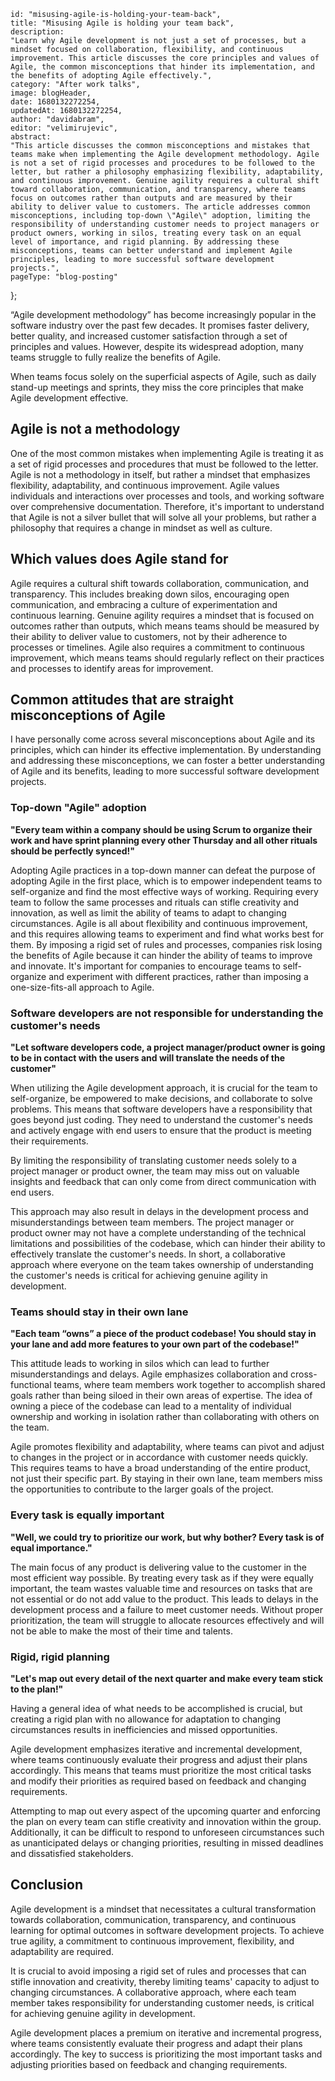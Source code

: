 
    id: "misusing-agile-is-holding-your-team-back",
    title: "Misusing Agile is holding your team back",
    description:
    "Learn why Agile development is not just a set of processes, but a mindset focused on collaboration, flexibility, and continuous improvement. This article discusses the core principles and values of Agile, the common misconceptions that hinder its implementation, and the benefits of adopting Agile effectively.",
    category: "After work talks",
    image: blogHeader,
    date: 1680132272254,
    updatedAt: 1680132272254,
    author: "davidabram",
    editor: "velimirujevic",
    abstract:
    "This article discusses the common misconceptions and mistakes that teams make when implementing the Agile development methodology. Agile is not a set of rigid processes and procedures to be followed to the letter, but rather a philosophy emphasizing flexibility, adaptability, and continuous improvement. Genuine agility requires a cultural shift toward collaboration, communication, and transparency, where teams focus on outcomes rather than outputs and are measured by their ability to deliver value to customers. The article addresses common misconceptions, including top-down \"Agile\" adoption, limiting the responsibility of understanding customer needs to project managers or product owners, working in silos, treating every task on an equal level of importance, and rigid planning. By addressing these misconceptions, teams can better understand and implement Agile principles, leading to more successful software development projects.",
    pageType: "blog-posting"
};

“Agile development methodology” has become increasingly popular in the software industry over the past few decades. It promises faster delivery, better quality, and increased customer satisfaction through a set of principles and values. However, despite its widespread adoption, many teams struggle to fully realize the benefits of Agile.

When teams focus solely on the superficial aspects of Agile, such as daily stand-up meetings and sprints, they miss the core principles that make Agile development effective.

<ContentTable tocData={props.toc} />

## Agile is not a methodology

One of the most common mistakes when implementing Agile is treating it as a set of rigid processes and procedures that must be followed to the letter. Agile is not a methodology in itself, but rather a mindset that emphasizes flexibility, adaptability, and continuous improvement. Agile values individuals and interactions over processes and tools, and working software over comprehensive documentation. Therefore, it's important to understand that Agile is not a silver bullet that will solve all your problems, but rather a philosophy that requires a change in mindset as well as culture.

## Which values does Agile stand for

Agile requires a cultural shift towards collaboration, communication, and transparency. This includes breaking down silos, encouraging open communication, and embracing a culture of experimentation and continuous learning. Genuine agility requires a mindset that is focused on outcomes rather than outputs, which means teams should be measured by their ability to deliver value to customers, not by their adherence to processes or timelines. Agile also requires a commitment to continuous improvement, which means teams should regularly reflect on their practices and processes to identify areas for improvement.

## Common attitudes that are straight misconceptions of Agile

I have personally come across several misconceptions about Agile and its principles, which can hinder its effective implementation. By understanding and addressing these misconceptions, we can foster a better understanding of Agile and its benefits, leading to more successful software development projects.

### Top-down "Agile" adoption

**"Every team within a company should be using Scrum to organize their work and have sprint planning every other Thursday and all other rituals should be perfectly synced!"**

Adopting Agile practices in a top-down manner can defeat the purpose of adopting Agile in the first place, which is to empower independent teams to self-organize and find the most effective ways of working.
Requiring every team to follow the same processes and rituals can stifle creativity and innovation, as well as limit the ability of teams to adapt to changing circumstances. Agile is all about flexibility and continuous improvement, and this requires allowing teams to experiment and find what works best for them. By imposing a rigid set of rules and processes, companies risk losing the benefits of Agile because it can hinder the ability of teams to improve and innovate. It's important for companies to encourage teams to self-organize and experiment with different practices, rather than imposing a one-size-fits-all approach to Agile.

### Software developers are not responsible for understanding the customer's needs

**"Let software developers code, a project manager/product owner is going to be in contact with the users and will translate the needs of the customer"**

When utilizing the Agile development approach, it is crucial for the team to self-organize, be empowered to make decisions, and collaborate to solve problems. This means that software developers have a responsibility that goes beyond just coding. They need to understand the customer's needs and actively engage with end users to ensure that the product is meeting their requirements. 

By limiting the responsibility of translating customer needs solely to a project manager or product owner, the team may miss out on valuable insights and feedback that can only come from direct communication with end users. 

This approach may also result in delays in the development process and misunderstandings between team members. The project manager or product owner may not have a complete understanding of the technical limitations and possibilities of the codebase, which can hinder their ability to effectively translate the customer's needs. In short, a collaborative approach where everyone on the team takes ownership of understanding the customer's needs is critical for achieving genuine agility in development.

### Teams should stay in their own lane

**"Each team “owns” a piece of the product codebase! You should stay in your lane and add more features to your own part of the codebase!"**

This attitude leads to working in silos which can lead to further misunderstandings and delays. Agile emphasizes collaboration and cross-functional teams, where team members work together to accomplish shared goals rather than being siloed in their own areas of expertise. The idea of owning a piece of the codebase can lead to a mentality of individual ownership and working in isolation rather than collaborating with others on the team.

Agile promotes flexibility and adaptability, where teams can pivot and adjust to changes in the project or in accordance with customer needs quickly. This requires teams to have a broad understanding of the entire product, not just their specific part. By staying in their own lane, team members miss the opportunities to contribute to the larger goals of the project.

### Every task is equally important

**"Well, we could try to prioritize our work, but why bother? Every task is of equal importance."**

The main focus of any product is delivering value to the customer in the most efficient way possible. By treating every task as if they were equally important, the team wastes valuable time and resources on tasks that are not essential or do not add value to the product. This leads to delays in the development process and a failure to meet customer needs. Without proper prioritization, the team will struggle to allocate resources effectively and will not be able to make the most of their time and talents.

### Rigid, rigid planning

**"Let's map out every detail of the next quarter and make every team stick to the plan!"**

Having a general idea of what needs to be accomplished is crucial, but creating a rigid plan with no allowance for adaptation to changing circumstances results in inefficiencies and missed opportunities.

Agile development emphasizes iterative and incremental development, where teams continuously evaluate their progress and adjust their plans accordingly. This means that teams must prioritize the most critical tasks and modify their priorities as required based on feedback and changing requirements.

Attempting to map out every aspect of the upcoming quarter and enforcing the plan on every team can stifle creativity and innovation within the group. Additionally, it can be difficult to respond to unforeseen circumstances such as unanticipated delays or changing priorities, resulting in missed deadlines and dissatisfied stakeholders.

## Conclusion

Agile development is a mindset that necessitates a cultural transformation towards collaboration, communication, transparency, and continuous learning for optimal outcomes in software development projects. To achieve true agility, a commitment to continuous improvement, flexibility, and adaptability are required.

It is crucial to avoid imposing a rigid set of rules and processes that can stifle innovation and creativity, thereby limiting teams' capacity to adjust to changing circumstances. A collaborative approach, where each team member takes responsibility for understanding customer needs, is critical for achieving genuine agility in development.

Agile development places a premium on iterative and incremental progress, where teams consistently evaluate their progress and adapt their plans accordingly. The key to success is prioritizing the most important tasks and adjusting priorities based on feedback and changing requirements.


